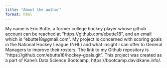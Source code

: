 ```yaml
---
title: "About the author"
format: html
---
```


My name is Eric Butte, a former college hockey player whose github account can be reached at "https://github.com/ebutte18", and an email which is "ebutte18@gmail.com". My project is concerned with scoring goals in the National Hockey League (NHL) and what insight I can offer to General Managers to improve their rosters. The link to my Github repository is "https://github.com/ebutte18/hockey-goals.git". This project was created as a part of Kane's Data Science Bootcamp, https://bootcamp.davidkane.info/. 

